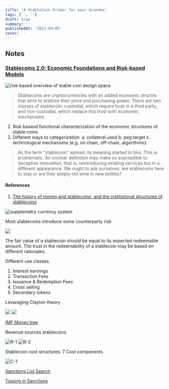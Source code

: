 ```yaml
---
title: 'A StableCoin Primer for your Grandma'
tags: ['', '']
draft: true
summary: ''
publishedAt: '2022-04-05'
cover: ''
---
```


## Notes

### [Stablecoins 2.0: Economic Foundations and Risk-based Models](https://berkeley-defi.github.io/assets/material/Stablecoins%202.0%20.pdf)

![risk based overview of stable coin design space](/post-assets/stablecoin-design/stablecoiin-design-space.png)

> Stablecoins are cryptocurrencies with an added economic structre that aims to stablize their price and purchasing power. There are two classes of stablecoin: custodial, which require trust in a third party, and non-custodial, which replace this trust with economic mechanisms.

1. Risk basesd functional characterization of the economic structures of stable coins
2. Different ways to categorization:
   a. collateral used
   b. peg target
   c. technological mechanisms (e.g. on chain, off-chain, algorithmic)

> As the term "stablecoin" spread, its meaning started to blur. This is problematic. An unclear definition may make us susceptible to deceptive innovation, that is, reintroducing existing services but in a different appearance. We ought to ask ourselves: are stablecoins here to stay or are they simply old wine in new bottles?

#### References

1. [The history of money and stablecoins, and the institutional structures of stablecoins ](https://wip.mitpress.mit.edu/pub/17h9tjq7/release/4)

![supplemetry currency system](/post-assets/stablecoin-design/swiss-wir.png)

Most stablecoins introduce some counterparty risk

![](/post-assets/stablecoin-design/disruptiv-innovation.jpg)

The fair value of a stablecoin should be equal to its expected redeemable amount. The trust in the redeemability of a stablecoin may be based on different rationales.

Different use classes

1. Interest earnings
2. Transaction Fees
3. Issuance & Redemption Fees
4. Cross selling
5. Secondary tokens

Levaraging Clayton theory

![](/post-assets/stablecoin-design/imf-1.png)
![](/post-assets/stablecoin-design/imf-2.png)

[IMF Money tree](https://www.imf.org/-/media/Files/Publications/FTN063/2019/English/FTNEA2019001.ashx)

Revenue sources stablecoins

![R-1](/post-assets/stablecoin-design/rev-streams-1.png)
![R-2](/post-assets/stablecoin-design/rev-streams-2.png)

Stablecoin cost structures: 7 Cost components

![C-1](/post-assets/stablecoin-design/sc-cost-structures.png)

[Sanctions List Search](https://sanctionssearch.ofac.treas.gov/)

[Tipping in Sanctions](https://www.investopedia.com/terms/t/tipping.asp)
